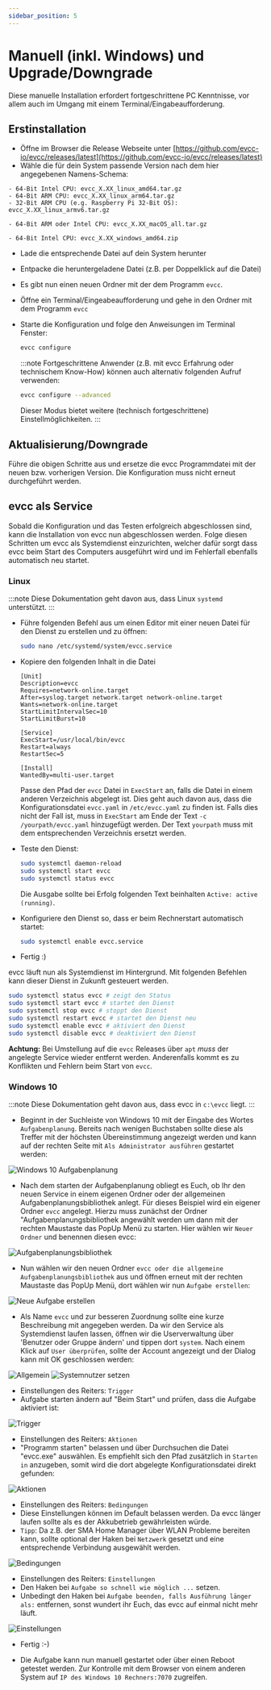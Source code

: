 ```yaml
---
sidebar_position: 5
---
```



# Manuell (inkl. Windows) und Upgrade/Downgrade

Diese manuelle Installation erfordert fortgeschrittene PC Kenntnisse, vor allem auch im Umgang mit einem Terminal/Eingabeaufforderung.

## Erstinstallation

- Öffne im Browser die Release Webseite unter [https://github.com/evcc-io/evcc/releases/latest](https://github.com/evcc-io/evcc/releases/latest)
- Wähle die für dein System passende Version nach dem hier angegebenen Namens-Schema:

<Tabs groupId="manual">
  <TabItem value="linux" label="Linux" default>

    - 64-Bit Intel CPU: evcc_X.XX_linux_amd64.tar.gz
    - 64-Bit ARM CPU: evcc_X.XX_linux_arm64.tar.gz
    - 32-Bit ARM CPU (e.g. Raspberry Pi 32-Bit OS): evcc_X.XX_linux_armv6.tar.gz

  </TabItem>
  <TabItem value="macos" label="macOS" default>

    - 64-Bit ARM oder Intel CPU: evcc_X.XX_macOS_all.tar.gz

  </TabItem>
  <TabItem value="windows" label="Windows" default>

    - 64-Bit Intel CPU: evcc_X.XX_windows_amd64.zip

  </TabItem>
</Tabs>

- Lade die entsprechende Datei auf dein System herunter
- Entpacke die heruntergeladene Datei (z.B. per Doppelklick auf die Datei)
- Es gibt nun einen neuen Ordner mit der dem Programm `evcc`.
- Öffne ein Terminal/Eingeabeaufforderung und gehe in den Ordner mit dem Programm `evcc`
- Starte die Konfiguration und folge den Anweisungen im Terminal Fenster:

  ```sh
  evcc configure
  ```

  :::note
  Fortgeschrittene Anwender (z.B. mit evcc Erfahrung oder technischem Know-How) können auch alternativ folgenden Aufruf verwenden:

  ```sh
  evcc configure --advanced
  ```

  Dieser Modus bietet weitere (technisch fortgeschrittene) Einstellmöglichkeiten.
  :::

## Aktualisierung/Downgrade

Führe die obigen Schritte aus und ersetze die evcc Programmdatei mit der neuen bzw. vorherigen Version. Die Konfiguration muss nicht erneut durchgeführt werden.

## evcc als Service

Sobald die Konfiguration und das Testen erfolgreich abgeschlossen sind, kann die Installation von evcc nun abgeschlossen werden. Folge diesen Schritten um evcc als Systemdienst einzurichten, welcher dafür sorgt dass evcc beim Start des Computers ausgeführt wird und im Fehlerfall ebenfalls automatisch neu startet.

### Linux

:::note
Diese Dokumentation geht davon aus, dass Linux `systemd` unterstützt.
:::

- Führe folgenden Befehl aus um einen Editor mit einer neuen Datei für den Dienst zu erstellen und zu öffnen:

  ```sh
  sudo nano /etc/systemd/system/evcc.service
  ```

- Kopiere den folgenden Inhalt in die Datei

  ```
  [Unit]
  Description=evcc
  Requires=network-online.target
  After=syslog.target network.target network-online.target
  Wants=network-online.target
  StartLimitIntervalSec=10
  StartLimitBurst=10

  [Service]
  ExecStart=/usr/local/bin/evcc
  Restart=always
  RestartSec=5

  [Install]
  WantedBy=multi-user.target
  ```

  Passe den Pfad der `evcc` Datei in `ExecStart` an, falls die Datei in einem anderen Verzeichnis abgelegt ist.
  Dies geht auch davon aus, dass die Konfigurationsdatei `evcc.yaml` in `/etc/evcc.yaml` zu finden ist. Falls dies nicht der Fall ist, muss in `ExecStart` am Ende der Text `-c /yourpath/evcc.yaml` hinzugefügt werden. Der Text `yourpath` muss mit dem entsprechenden Verzeichnis ersetzt werden.

- Teste den Dienst:

  ```sh
  sudo systemctl daemon-reload
  sudo systemctl start evcc
  sudo systemctl status evcc
  ```

  Die Ausgabe sollte bei Erfolg folgenden Text beinhalten `Active: active (running)`.

- Konfiguriere den Dienst so, dass er beim Rechnerstart automatisch startet:

  ```sh
  sudo systemctl enable evcc.service
  ```

- Fertig :)

evcc läuft nun als Systemdienst im Hintergrund. Mit folgenden Befehlen kann dieser Dienst in Zukunft gesteuert werden.

```sh
sudo systemctl status evcc # zeigt den Status
sudo systemctl start evcc # startet den Dienst
sudo systemctl stop evcc # stoppt den Dienst
sudo systemctl restart evcc # startet den Dienst neu
sudo systemctl enable evcc # aktiviert den Dienst
sudo systemctl disable evcc # deaktiviert den Dienst
```

**Achtung:** Bei Umstellung auf die `evcc` Releases über `apt` _muss_ der angelegte Service wieder entfernt werden. Anderenfalls kommt es zu Konflikten und Fehlern beim Start von `evcc`.

### Windows 10

:::note
Diese Dokumentation geht davon aus, dass evcc in `c:\evcc` liegt.
:::

- Beginnt in der Suchleiste von Windows 10 mit der Eingabe des Wortes `Aufgabenplanung`. Bereits nach wenigen Buchstaben sollte diese als Treffer mit der höchsten Übereinstimmung angezeigt werden und kann auf der rechten Seite mit `Als Administrator ausführen` gestartet werden:

![Windows 10 Aufgabenplanung](win10-srv/win10-srv-1.png)

- Nach dem starten der Aufgabenplanung obliegt es Euch, ob Ihr den neuen Service in einem eigenen Ordner oder der allgemeinen Aufgabenplanungsbibliothek anlegt. Für dieses Beispiel wird ein eigener Ordner `evcc` angelegt. Hierzu muss zunächst der Ordner "Aufgabenplanungsbibliothek angewählt werden um dann mit der rechten Maustaste das PopUp Menü zu starten. Hier wählen wir `Neuer Ordner` und benennen diesen evcc:

![Aufgabenplanungsbibliothek](win10-srv/win10-srv-2.png)

- Nun wählen wir den neuen Ordner `evcc oder die allgemeine Aufgabenplanungsbibliothek` aus und öffnen erneut mit der rechten Maustaste das PopUp Menü, dort wählen wir nun `Aufgabe erstellen`:

![Neue Aufgabe erstellen](win10-srv/win10-srv-3.png)

- Als Name `evcc` und zur besseren Zuordnung sollte eine kurze Beschreibung mit angegeben werden. Da wir den Service als Systemdienst laufen lassen, öffnen wir die Userverwaltung über 'Benutzer oder Gruppe ändern' und tippen dort `system`. Nach einem Klick auf `User überprüfen`, sollte der Account angezeigt und der Dialog kann mit OK geschlossen werden:

![Allgemein](win10-srv/win10-srv-4.png) ![Systemnutzer setzen](win10-srv/win10-srv-5.png)

- Einstellungen des Reiters: `Trigger`
- Aufgabe starten ändern auf "Beim Start" und prüfen, dass die Aufgabe aktiviert ist:

![Trigger](win10-srv/win10-srv-6.png)

- Einstellungen des Reiters: `Aktionen`
- "Programm starten" belassen und über Durchsuchen die Datei "evcc.exe" auswählen. Es empfiehlt sich den Pfad zusätzlich in `Starten in` anzugeben, somit wird die dort abgelegte Konfigurationsdatei direkt gefunden:

![Aktionen](win10-srv/win10-srv-7.png)

- Einstellungen des Reiters: `Bedingungen`
- Diese Einstellungen können im Default belassen werden. Da evcc länger laufen sollte als es der Akkubetrieb gewährleisten würde.
- `Tipp`: Da z.B. der SMA Home Manager über WLAN Probleme bereiten kann, sollte optional der Haken bei `Netzwerk` gesetzt und eine entsprechende Verbindung ausgewählt werden.

![Bedingungen](win10-srv/win10-srv-8.png)

- Einstellungen des Reiters: `Einstellungen`
- Den Haken bei `Aufgabe so schnell wie möglich ...` setzen.
- Unbedingt den Haken bei `Aufgabe beenden, falls Ausführung länger als:` entfernen, sonst wundert ihr Euch, das evcc auf einmal nicht mehr läuft.

![Einstellungen](win10-srv/win10-srv-9.png)

- Fertig :-)

- Die Aufgabe kann nun manuell gestartet oder über einen Reboot getestet werden. Zur Kontrolle mit dem Browser von einem anderen System auf `IP des Windows 10 Rechners:7070` zugreifen.
